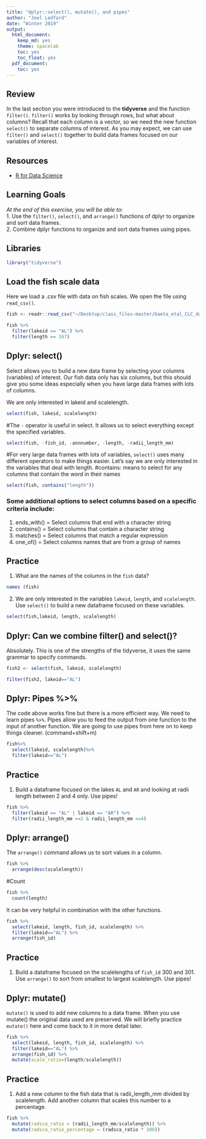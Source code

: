```yaml
---
title: "dplyr::select(), mutate(), and pipes"
author: "Joel Ledford"
date: "Winter 2019"
output:
  html_document:
    keep_md: yes
    theme: spacelab
    toc: yes
    toc_float: yes
  pdf_document:
    toc: yes
---
```


## Review
In the last section you were introduced to the **tidyverse** and the function `filter()`. `filter()` works by looking through rows, but what about columns? Recall that each column is a vector, so we need the new function `select()` to separate columns of interest. As you may expect, we can use `filter()` and `select()` together to build data frames focused on our variables of interest.

## Resources
- [R for Data Science](https://r4ds.had.co.nz/)

## Learning Goals
*At the end of this exercise, you will be able to:*    
1. Use the `filter()`, `select()`, and `arrange()` functions of dplyr to organize and sort data frames.  
2. Combine dplyr functions to organize and sort data frames using pipes.  

## Libraries
```r
library("tidyverse")
```

## Load the fish scale data
Here we load a .csv file with data on fish scales. We open the file using `read_csv()`. 
```r
fish <- readr::read_csv("~/Desktop/class_files-master/Gaeta_etal_CLC_data.csv")
```


```r
fish %>%
  filter(lakeid == "AL") %>% 
  filter(length == 167)
```



## Dplyr: select()
Select allows you to build a new data frame by selecting your columns (variables) of interest. Our fish data only has six columns, but this should give you some ideas especially when you have large data frames with lots of columns.  

We are only interested in lakeid and scalelength.
```r
select(fish, lakeid, scalelength)
```


#The `-` operator is useful in select. It allows us to select everything except the specified variables.
```r
select(fish, -fish_id, -annnumber, -length, -radii_length_mm)
```

#For very large data frames with lots of variables, `select()` uses many different operators to make things easier. Let's say we are only interested in the variables that deal with length.
#contains: means to select for any columns that contain the word in their names
```r
select(fish, contains("length"))
```

### Some additional options to select columns based on a specific criteria include:  
1. ends_with() = Select columns that end with a character string  
2. contains() = Select columns that contain a character string  
3. matches() = Select columns that match a regular expression  
4. one_of() = Select columns names that are from a group of names  

## Practice
1. What are the names of the columns in the `fish` data?
```r
names (fish)
```


2. We are only interested in the variables `lakeid`, `length`, and `scalelength`. Use `select()` to build a new dataframe focused on these variables.
```r
select(fish,lakeid, length, scalelength)
```


## Dplyr: Can we combine filter() and select()?
Absolutely. This is one of the strengths of the tidyverse, it uses the same grammar to specify commands.
```r
fish2 <- select(fish, lakeid, scalelength)
```

```r
filter(fish2, lakeid=="AL")
```

## Dplyr: Pipes %>% 
The code above works fine but there is a more efficient way. We need to learn pipes `%>%`. Pipes allow you to feed the output from one function to the input of another function. We are going to use pipes from here on to keep things cleaner. (command+shift+m)
```r
fish%>%
  select(lakeid, scalelength)%>%
  filter(lakeid=="AL")
```

## Practice
1. Build a dataframe focused on the lakes `AL` and `AR` and looking at radii length between 2 and 4 only. Use pipes!

```r
fish %>% 
  filter(lakeid == "AL" | lakeid == "AR") %>% 
  filter(radii_length_mm >=2 & radii_length_mm <=4)
```


## Dplyr: arrange()
The `arrange()` command allows us to sort values in a column.
```r
fish %>% 
  arrange(desc(scalelength))
```

#Count
```r
fish %>% 
  count(length)
```



It can be very helpful in combination with the other functions.
```r
fish %>% 
  select(lakeid, length, fish_id, scalelength) %>% 
  filter(lakeid=="AL") %>% 
  arrange(fish_id)
```

## Practice
1. Build a dataframe focused on the scalelengths of `fish_id` 300 and 301. Use `arrange()` to sort from smallest to largest scalelength. Use pipes!

## Dplyr: mutate()
`mutate()` is used to add new columns to a data frame. When you use mutate() the original data used are preserved. We will briefly practice `mutate()` here and come back to it in more detail later.  

```r
fish %>% 
  select(lakeid, length, fish_id, scalelength) %>% 
  filter(lakeid=="AL") %>% 
  arrange(fish_id) %>% 
  mutate(scale_ratio=(length/scalelength))
```


## Practice
1. Add a new column to the fish data that is radii_length_mm divided by scalelength. Add another column that scales this number to a percentage.

```r
fish %>%
  mutate(radsca_ratio = (radii_length_mm/scalelength)) %>% 
  mutate(radsca_ratio_percentage = (radsca_ratio * 100))
```
